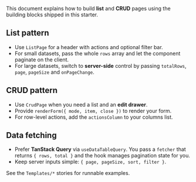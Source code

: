 
<Meta title="Docs/Patterns" />

<Title>Patterns – Lists and CRUD</Title>

This document explains how to build **list** and **CRUD** pages using the building blocks shipped in this starter.

## List pattern

- Use `ListPage` for a header with actions and optional filter bar.
- For small datasets, pass the whole `rows` array and let the component paginate on the client.
- For large datasets, switch to **server-side** control by passing `totalRows`, `page`, `pageSize` and `onPageChange`.

## CRUD pattern

- Use `CrudPage` when you need a list and an **edit drawer**.
- Provide `renderForm({ mode, item, close })` to render your form.
- For row-level actions, add the `actionsColumn` to your columns list.

## Data fetching

- Prefer **TanStack Query** via `useDataTableQuery`. You pass a `fetcher` that returns `{ rows, total }` and the hook manages pagination state for you.
- Keep server inputs simple: `{ page, pageSize, sort, filter }`.

See the `Templates/*` stories for runnable examples.

